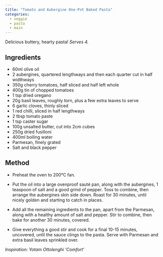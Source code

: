 ```yaml
---
title: "Tomato and Aubergine One-Pot Baked Pasta"
categories: 
  - veggie
  - pasta
  - main
---
```


::: column-page-right
Delicious buttery, hearty pasta! *Serves 4.*
:::

::: column-margin
## Ingredients

-   60ml olive oil
-   2 aubergines, quartered lengthways and then each quarter cut in half widthways
-   350g cherry tomatoes, half sliced and half left whole
-   400g tin of chopped tomatoes
-   1 tsp dried oregano
-   20g basil leaves, roughly torn, plus a few extra leaves to serve
-   6 garlic cloves, thinly sliced
-   1 red chilli, sliced in half lengthways
-   2 tbsp tomato paste
-   1 tsp caster sugar
-   100g unsalted butter, cut into 2cm cubes
-   250g dried fusilloni
-   400ml boiling water
-   Parmesan, finely grated
-   Salt and black pepper
:::

::: column-body
## Method

-   Preheat the oven to 200°C fan.

-   Put the oil into a large ovenproof sauté pan, along with the aubergines, 1 teaspoon of salt and a good grind of pepper. Toss to combine, then arrange the aubergines skin side down. Roast for 30 minutes, until nicely golden and starting to catch in places.

-   Add all the remaining ingredients to the pan, apart from the Parmesan, along with a healthy amount of salt and pepper. Stir to combine, then bake for another 30 minutes, covered.

-   Give everything a good stir and cook for a final 10-15 minutes, uncovered, until the sauce clings to the pasta. Serve with Parmesan and extra basil leaves sprinkled over.

*Inspiration: Yotam Ottolenghi 'Comfort'*
:::
